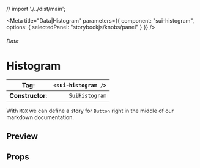 
// import './../dist/main';

<Meta
	title="Data|Histogram"
	parameters={{
		component: "sui-histogram",
		options: { selectedPanel: "storybookjs/knobs/panel" }
	}}
/>

###### Data

# Histogram

| **Tag**:         | `<sui-histogram />` |
| ---------------- | ------------------: |
| **Constructor**: |      `SuiHistogram` |

With `MDX` we can define a story for `Button` right in the middle of our
markdown documentation.

## Preview

## Props
